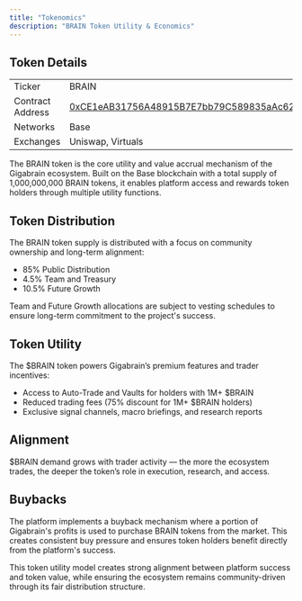 ```yaml
---
title: "Tokenomics"
description: "BRAIN Token Utility & Economics"
---
```


## Token Details

|                  |                                                                                                                     |
| ---------------- | ------------------------------------------------------------------------------------------------------------------- |
| Ticker           | BRAIN                                                                                                               |
| Contract Address | [0xCE1eAB31756A48915B7E7bb79C589835aAc6242d](https://basescan.org/token/0xCE1eAB31756A48915B7E7bb79C589835aAc6242d) |
| Networks         | Base                                                                                                                |
| Exchanges        | Uniswap, Virtuals                                                                                                   |

The BRAIN token is the core utility and value accrual mechanism of the Gigabrain ecosystem. Built on the Base blockchain with a total supply of 1,000,000,000 BRAIN tokens, it enables platform access and rewards token holders through multiple utility functions.

## Token Distribution

The BRAIN token supply is distributed with a focus on community ownership and long-term alignment:

- 85% Public Distribution
- 4.5% Team and Treasury
- 10.5% Future Growth

Team and Future Growth allocations are subject to vesting schedules to ensure long-term commitment to the project's success.

## Token Utility

The \$BRAIN token powers Gigabrain’s premium features and trader incentives:

- Access to Auto-Trade and Vaults for holders with 1M\+ \$BRAIN
- Reduced trading fees (75% discount for 1M\+ \$BRAIN holders)
- Exclusive signal channels, macro briefings, and research reports

## Alignment

\$BRAIN demand grows with trader activity — the more the ecosystem trades, the deeper the token’s role in execution, research, and access.

## Buybacks

The platform implements a buyback mechanism where a portion of Gigabrain's profits is used to purchase BRAIN tokens from the market. This creates consistent buy pressure and ensures token holders benefit directly from the platform's success.

This token utility model creates strong alignment between platform success and token value, while ensuring the ecosystem remains community-driven through its fair distribution structure.